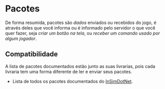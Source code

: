 # Pacotes

De forma resumida, pacotes são _dados_ enviados ou recebidos do jogo, é através deles que você informa ou é informado pelo servidor o que você quer fazer, seja _criar um botão na tela_, ou _receber um comando usado por algum jogador_.

## Compatibilidade

A lista de pacotes documentados estão junto as suas livrarias, pois cada livraria tem uma forma diferente de ler e enviar seus pacotes.

- Lista de todos os pacotes documentados do [InSimDotNet](/InSimDotNet/packets/all).
